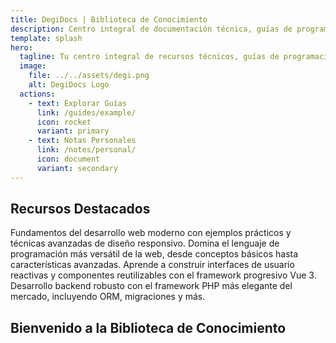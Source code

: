```yaml
---
title: DegiDocs | Biblioteca de Conocimiento
description: Centro integral de documentación técnica, guías de programación y recursos especializados para desarrolladores.
template: splash
hero:
  tagline: Tu centro integral de recursos técnicos, guías de programación y documentación especializada para el desarrollo profesional
  image:
    file: ../../assets/degi.png
    alt: DegiDocs Logo
  actions:
    - text: Explorar Guías
      link: /guides/example/
      icon: rocket
      variant: primary
    - text: Notas Personales
      link: /notes/personal/
      icon: document
      variant: secondary
---
```



## Recursos Destacados

<CardGrid stagger>
  <Card title="HTML & CSS" icon="pencil">
    Fundamentos del desarrollo web moderno con ejemplos prácticos y técnicas avanzadas de diseño responsivo.
  </Card>
  <Card title="JavaScript" icon="codepen">
    Domina el lenguaje de programación más versátil de la web, desde conceptos básicos hasta características avanzadas.
  </Card>
  <Card title="Vue.js" icon="forward-slash">
    Aprende a construir interfaces de usuario reactivas y componentes reutilizables con el framework progresivo Vue 3.
  </Card>
  <Card title="Laravel" icon="setting">
    Desarrollo backend robusto con el framework PHP más elegante del mercado, incluyendo ORM, migraciones y más.
  </Card>
</CardGrid>



## Bienvenido a la Biblioteca de Conocimiento

